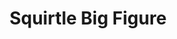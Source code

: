 ---
title: "Squirtle Big Figure"
meta_title: "Squirtle Big Figure craft"
description: "Craft de Squirtle Big Figure"
rank: "b"
draft: false
name: "Squirtle Big Figure"
recipe_img: "https://wiki.pokexgames.com/images/4/45/Squirtlefigure.png"
level: 67
craft_time: 64800
result: 1
value_npc: 1
ingredients:
  - name: "Squirtle Hull"
    quantity: 50
    item_img: "https://wiki.pokexgames.com/images/9/99/Squirtle_Hull.png"
    value_npc: 1
  - name: "Red Scale"
    quantity: 50
    item_img: "https://wiki.pokexgames.com/images/1/19/Red_Scale.png"
    value_npc: 1
  - name: "Black Fins"
    quantity: 50
    item_img: "https://wiki.pokexgames.com/images/d/dc/Black_Fin.png"
    value_npc: 1
  - name: "Planks"
    quantity: 100
    item_img: "https://wiki.pokexgames.com/images/b/b9/Planks.png"
    value_npc: 1
---